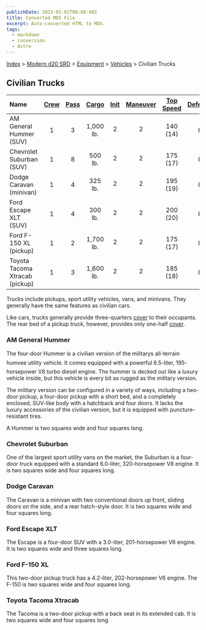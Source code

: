 ```yaml
---
publishDate: 2023-01-02T00:00:00Z
title: Converted MDX File
excerpt: Auto-converted HTML to MDX.
tags:
  - markdown
  - conversion
  - Astro
---
```


[Index](-index) > [Modern d20 SRD](modern-d20-srd-index) > [Equipment](modern-d20-srd-equipment-index) > [Vehicles](modern-d20-srd-equipment-equipment-vehicles) > Civilian Trucks

## Civilian Trucks

| Name                           | [Crew](modern-d20-srd-equipment-equipment-vehicles) | [Pass](modern-d20-srd-equipment-equipment-vehicles) | [Cargo](modern-d20-srd-equipment-equipment-vehicles) | [Init](modern-d20-srd-equipment-equipment-vehicles) | [Maneuver](modern-d20-srd-equipment-equipment-vehicles) | [Top Speed](modern-d20-srd-equipment-equipment-vehicles) | [Defense](modern-d20-srd-equipment-equipment-vehicles) | [Hardness](modern-d20-srd-equipment-equipment-vehicles) | [Hit Points](modern-d20-srd-equipment-equipment-vehicles) | [Size](modern-d20-srd-equipment-equipment-vehicles) | [Purchase DC](modern-d20-srd-equipment-equipment-vehicles) | [Restriction](modern-d20-srd-equipment-equipment-vehicles) |
| :----------------------------- | :-------------------------------------------------: | :-------------------------------------------------: | :--------------------------------------------------: | :-------------------------------------------------: | :-----------------------------------------------------: | :------------------------------------------------------: | :----------------------------------------------------: | :-----------------------------------------------------: | :-------------------------------------------------------: | :-------------------------------------------------: | :--------------------------------------------------------: | ---------------------------------------------------------: |
| AM General Hummer (SUV)        |                          1                          |                          3                          |                      1,000 lb.                       |                          2                          |                            2                            |                         140 (14)                         |                           8                            |                            5                            |                            38                             |                          H                          |                             34                             |                                                   Lic (+1) |
| Chevrolet Suburban (SUV)       |                          1                          |                          8                          |                       500 lb.                        |                          2                          |                            2                            |                         175 (17)                         |                           8                            |                            5                            |                            38                             |                          H                          |                             30                             |                                                   Lic (+1) |
| Dodge Caravan (minivan)        |                          1                          |                          4                          |                       325 lb.                        |                          2                          |                            2                            |                         195 (19)                         |                           8                            |                            5                            |                            34                             |                          H                          |                             28                             |                                                   Lic (+1) |
| Ford Escape XLT (SUV)          |                          1                          |                          4                          |                       300 lb.                        |                          2                          |                            2                            |                         200 (20)                         |                           8                            |                            5                            |                            32                             |                          H                          |                             29                             |                                                   Lic (+1) |
| Ford F-150 XL (pickup)         |                          1                          |                          2                          |                      1,700 lb.                       |                          2                          |                            2                            |                         175 (17)                         |                           8                            |                            5                            |                            36                             |                          H                          |                             28                             |                                                   Lic (+1) |
| Toyota Tacoma Xtracab (pickup) |                          1                          |                          3                          |                      1,600 lb.                       |                          2                          |                            2                            |                         185 (18)                         |                           8                            |                            5                            |                            34                             |                          H                          |                             27                             |                                                   Lic (+1) |

Trucks include pickups, sport utility vehicles, vans, and minivans. They generally have the same features as civilian cars.

Like cars, trucks generally provide three-quarters [cover](modern-d20-srd-combat-cover) to their occupants. The rear bed of a pickup truck, however, provides only one-half [cover](modern-d20-srd-combat-cover).

### AM General Hummer

The four-door Hummer is a civilian version of the militarys all-terrain humvee utility vehicle. It comes equipped with a powerful 6.5-liter, 195-horsepower V8 turbo diesel engine. The hummer is decked out like a luxury vehicle inside, but this vehicle is every bit as rugged as the military version.

The military version can be configured in a variety of ways, including a two-door
pickup, a four-door pickup with a short bed, and a completely enclosed, SUV-like
body with a hatchback and four doors. It lacks the luxury accessories of the
civilian version, but it is equipped with puncture-resistant tires.

A Hummer is two squares wide and four squares long.

### Chevrolet Suburban

One of the largest sport utility vans on the market, the Suburban is a four-door truck equipped with a standard 6.0-liter, 320-horsepower V8 engine. It is two squares wide and four squares long.

### Dodge Caravan

The Caravan is a minivan with two conventional doors up front, sliding doors on the side, and a rear hatch-style door. It is two squares wide and four squares long.

### Ford Escape XLT

The Escape is a four-door SUV with a 3.0-liter, 201-horsepower V6 engine. It is two squares wide and three squares long.

### Ford F-150 XL

This two-door pickup truck has a 4.2-liter, 202-horsepower V6 engine. The F-150 is two squares wide and four squares long.

### Toyota Tacoma Xtracab

The Tacoma is a two-door pickup with a back seat in its extended cab. It is two squares wide and four squares long.
